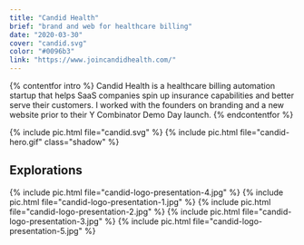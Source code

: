 ```yaml
---
title: "Candid Health"
brief: "brand and web for healthcare billing"
date: "2020-03-30"
cover: "candid.svg"
color: "#0096b3"
link: "https://www.joincandidhealth.com/"
---
```


{% contentfor intro %}
Candid Health is a healthcare billing automation startup that helps SaaS companies spin up insurance capabilities and better serve their customers. I worked with the founders on branding and a new website prior to their Y Combinator Demo Day launch.
{% endcontentfor %}

{% include pic.html file="candid.svg" %}
{% include pic.html file="candid-hero.gif" class="shadow" %}

## Explorations

{% include pic.html file="candid-logo-presentation-4.jpg" %}
{% include pic.html file="candid-logo-presentation-1.jpg" %}
{% include pic.html file="candid-logo-presentation-2.jpg" %}
{% include pic.html file="candid-logo-presentation-3.jpg" %}
{% include pic.html file="candid-logo-presentation-5.jpg" %}
